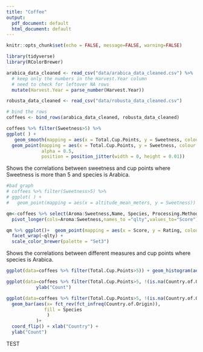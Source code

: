 ```yaml
---
title: "Coffee"
output:
  pdf_document: default
  html_document: default
---
```


```r
knitr::opts_chunk$set(echo = FALSE, message=FALSE, warning=FALSE)
```


```r
library(tidyverse)
library(RColorBrewer)

arabica_data_cleaned <- read_csv("data/arabica_data_cleaned.csv") %>%
  # keep only the numbers in the Harvest.Year column
  # need to check for leftover NA rows
  mutate(Harvest.Year = parse_number(Harvest.Year))

robusta_data_cleaned <- read_csv("data/robusta_data_cleaned.csv")

# bind the rows
coffees <- bind_rows(arabica_data_cleaned, robusta_data_cleaned)
```

```r
coffees %>% filter(Sweetness>5) %>% 
ggplot( ) + 
   geom_smooth(mapping = aes(x = Total.Cup.Points, y = Sweetness, colour = Species),method="lm") +
  geom_point(mapping = aes(x = Total.Cup.Points, y = Sweetness, colour = Species), 
             alpha = 0.5, 
             position = position_jitter(width = 0, height = 0.01))
```

Shows the correlations between sweetness and cup points where Sweetness is more than 5 and species is Arabica. 

 ```r
 #bad graph
# coffees %>% filter(Sweetness>5) %>% 
# ggplot( ) + 
#   geom_point(mapping = aes(x = altitude_mean_meters, y = Sweetness))
 ```

```r
qm<-coffees %>% select(Aroma:Sweetness,Name, Species, Processing.Method,  Rating = Total.Cup.Points) %>% 
  pivot_longer(cols=Aroma:Sweetness,names_to ="qlty",values_to="Score") %>% filter(Score>0)

qm %>% ggplot()+  geom_point(mapping = aes(x = Score, y = Rating, colour = Species ), alpha = 0.5) +
  facet_wrap(~qlty) +
  scale_color_brewer(palette = "Set3")
```


Shows the correlations between different measures and cup points where species is Arabica. 

```r
ggplot(data=coffees %>% filter(Total.Cup.Points>5)) + geom_histogram(aes(x=Total.Cup.Points, fill = Species))

```

```r
ggplot(data=coffees %>% filter(Total.Cup.Points>5, !(is.na(Country.of.Origin)))) + geom_bar(aes(x= fct_rev(fct_infreq(Country.of.Origin ))))+coord_flip()+ xlab("Country") + 
           ylab("Count")

```


```r
ggplot(data=coffees %>% filter(Total.Cup.Points>5, !(is.na(Country.of.Origin)))) +
  geom_bar(aes(x= fct_rev(fct_infreq(Country.of.Origin)),
              fill = Species
               )
           )+
  coord_flip() + xlab("Country") + 
  ylab("Count")

```

TEST
